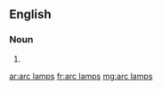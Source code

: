 ==English==

===Noun===
{{head|en|plural|head=[[arc]] [[lamp]]s}}

# {{plural of|arc lamp|lang=en|nocat=1}}

[[ar:arc lamps]]
[[fr:arc lamps]]
[[mg:arc lamps]]